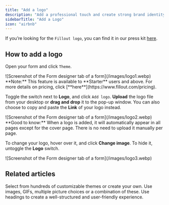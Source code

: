 ```yaml
---
title: "Add a logo"
description: "Add a professional touch and create strong brand identity by adding your logo to your Fillout form, survey, or quiz."
sidebarTitle: "Add a Logo"
icon: "airbnb"
---
```


If you’re looking for the `Fillout logo`, you can find it in our press kit [here](https://www.fillout.com/brand).

## How to add a logo

Open your form and click `Theme`.

<Frame>
  ![Screenshot of the Form designer tab of a form](/images/logo1.webp)
</Frame>

<Note>
  **Note:** This feature is available to **Starter** users and above. For more details on pricing, click [**here**](https://www.fillout.com/pricing).
</Note>

Toggle the switch next to **Logo**, and click `Add logo`. **Upload** the logo file from your desktop or **drag and drop** it to the pop-up window. You can also choose to copy and paste the **Link** of your logo instead.

<Frame style={{ width: '240px' , height: '87px' }}>
  ![Screenshot of the Form designer tab of a form](/images/logo2.webp)
</Frame>

<Check>
  **Good to know:** When a logo is added, it will automatically appear in all pages except for the cover page. There is no need to upload it manually per page.
</Check>

To change your logo, hover over it, and click **Change image**. To hide it, untoggle the **Logo** switch.

<Frame>
  ![Screenshot of the Form designer tab of a form](/images/logo3.webp)
</Frame>

## Related articles

<CardGroup cols={3}>
  <Card title="Themes" icon="palette" iconType="regular" color="#FFC738" href="/themes">
    Select from hundreds of customizable themes or create your own.
  </Card>
  <Card title="Add images or GIFs" icon="image" iconType="regular" color="#FFC738" href="/image-gif">
    Use images, GIFs, multiple picture choices or a combination of these.
  </Card>
  <Card title="Add headings" icon="heading" iconType="regular" color="#FFC738" href="/heading">
    Use headings to create a well-structured and user-friendly experience.
  </Card>
</CardGroup>
